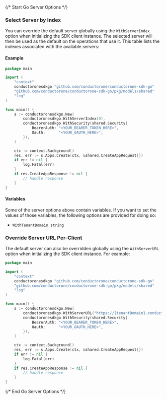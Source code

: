 {/* Start Go Server Options */}

### Select Server by Index

You can override the default server globally using the `WithServerIndex` option when initializing the SDK client instance. The selected server will then be used as the default on the operations that use it. This table lists the indexes associated with the available servers:



#### Example

```go
package main

import (
	"context"
	conductoronesdkgo "github.com/conductorone/conductorone-sdk-go"
	"github.com/conductorone/conductorone-sdk-go/pkg/models/shared"
	"log"
)

func main() {
	s := conductoronesdkgo.New(
		conductoronesdkgo.WithServerIndex(0),
		conductoronesdkgo.WithSecurity(shared.Security{
			BearerAuth: "<YOUR_BEARER_TOKEN_HERE>",
			Oauth:      "<YOUR_OAUTH_HERE>",
		}),
	)

	ctx := context.Background()
	res, err := s.Apps.Create(ctx, &shared.CreateAppRequest{})
	if err != nil {
		log.Fatal(err)
	}
	if res.CreateAppResponse != nil {
		// handle response
	}
}

```

#### Variables

Some of the server options above contain variables. If you want to set the values of those variables, the following options are provided for doing so:
 * `WithTenantDomain string`

### Override Server URL Per-Client

The default server can also be overridden globally using the `WithServerURL` option when initializing the SDK client instance. For example:
```go
package main

import (
	"context"
	conductoronesdkgo "github.com/conductorone/conductorone-sdk-go"
	"github.com/conductorone/conductorone-sdk-go/pkg/models/shared"
	"log"
)

func main() {
	s := conductoronesdkgo.New(
		conductoronesdkgo.WithServerURL("https://{tenantDomain}.conductor.one"),
		conductoronesdkgo.WithSecurity(shared.Security{
			BearerAuth: "<YOUR_BEARER_TOKEN_HERE>",
			Oauth:      "<YOUR_OAUTH_HERE>",
		}),
	)

	ctx := context.Background()
	res, err := s.Apps.Create(ctx, &shared.CreateAppRequest{})
	if err != nil {
		log.Fatal(err)
	}
	if res.CreateAppResponse != nil {
		// handle response
	}
}

```
{/* End Go Server Options */}
